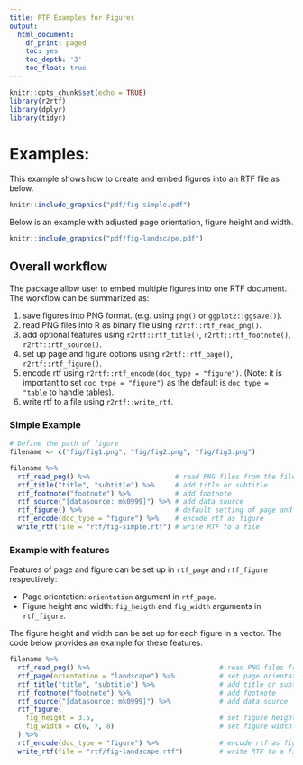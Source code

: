 ```yaml
---
title: RTF Examples for Figures
output:
  html_document:
    df_print: paged
    toc: yes
    toc_depth: '3'
    toc_float: true
---
```


```r
knitr::opts_chunk$set(echo = TRUE)
library(r2rtf)
library(dplyr)
library(tidyr)
```

# Examples:

This example shows how to create and embed figures into an RTF file as below.

```r
knitr::include_graphics("pdf/fig-simple.pdf")
```

Below is an example with adjusted page orientation, figure height and width.

```r
knitr::include_graphics("pdf/fig-landscape.pdf")
```

## Overall workflow

The package allow user to embed multiple figures into one RTF document. The workflow can be summarized as:

1. save figures into PNG format. (e.g. using `png()` or `ggplot2::ggsave()`).
1. read PNG files into R as binary file using `r2rtf::rtf_read_png()`.
1. add optional features using `r2rtf::rtf_title()`, `r2rtf::rtf_footnote()`, `r2rtf::rtf_source()`.
1. set up page and figure options using `r2rtf::rtf_page()`, `r2rtf::rtf_figure()`.
1. encode rtf using `r2rtf::rtf_encode(doc_type = "figure")`. (Note: it is important to set `doc_type = "figure")` as the default is `doc_type = "table` to handle tables).
1. write rtf to a file using `r2rtf::write_rtf`.

### Simple Example

```r
# Define the path of figure
filename <- c("fig/fig1.png", "fig/fig2.png", "fig/fig3.png")

filename %>%
  rtf_read_png() %>%                     # read PNG files from the file path
  rtf_title("title", "subtitle") %>%     # add title or subtitle
  rtf_footnote("footnote") %>%           # add footnote
  rtf_source("[datasource: mk0999]") %>% # add data source
  rtf_figure() %>%                       # default setting of page and figure
  rtf_encode(doc_type = "figure") %>%    # encode rtf as figure
  write_rtf(file = "rtf/fig-simple.rtf") # write RTF to a file
```

### Example with features

Features of page and figure can be set up in `rtf_page` and `rtf_figure` respectively: 

* Page orientation: `orientation` argument in `rtf_page`. 
* Figure height and width: `fig_heigth` and `fig_width` arguments in `rtf_figure`.

The figure height and width can be set up for each figure in a vector. 
The code below provides an example for these features.

```r
filename %>%
  rtf_read_png() %>%                                # read PNG files from the file path
  rtf_page(orientation = "landscape") %>%           # set page orientation
  rtf_title("title", "subtitle") %>%                # add title or subtitle
  rtf_footnote("footnote") %>%                      # add footnote
  rtf_source("[datasource: mk0999]") %>%            # add data source
  rtf_figure(
    fig_height = 3.5,                               # set figure height
    fig_width = c(6, 7, 8)                          # set figure width individually.
  ) %>% 
  rtf_encode(doc_type = "figure") %>%               # encode rtf as figure
  write_rtf(file = "rtf/fig-landscape.rtf")         # write RTF to a file
```

